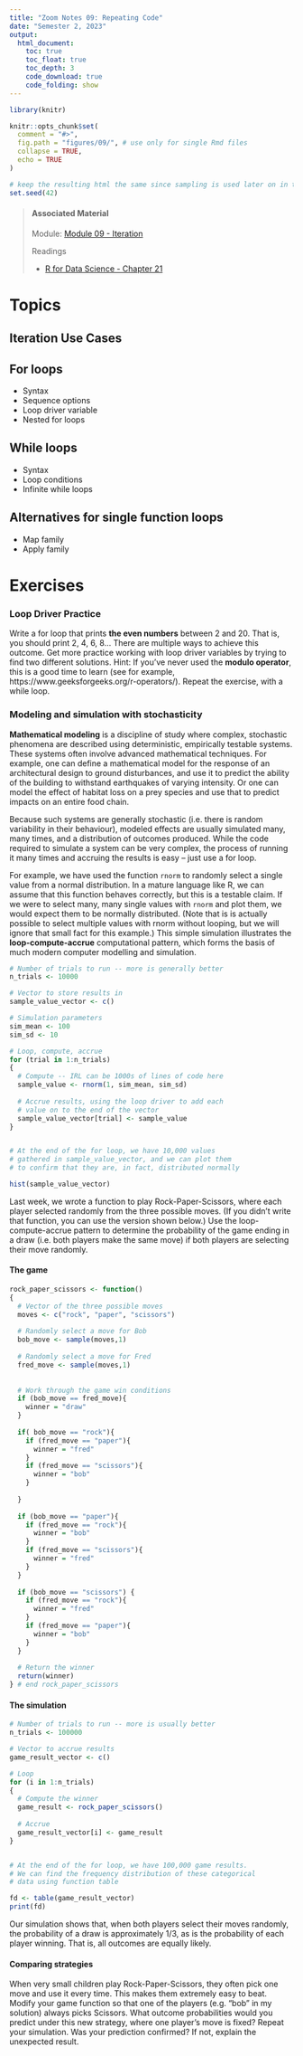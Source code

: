 ```yaml
---
title: "Zoom Notes 09: Repeating Code"
date: "Semester 2, 2023"
output:
  html_document:
    toc: true
    toc_float: true
    toc_depth: 3
    code_download: true
    code_folding: show
---
```


```r
library(knitr)

knitr::opts_chunk$set(
  comment = "#>",
  fig.path = "figures/09/", # use only for single Rmd files
  collapse = TRUE,
  echo = TRUE
)

# keep the resulting html the same since sampling is used later on in the lesson
set.seed(42)
```


> #### Associated Material
>
> Module: [Module 09 - Iteration](09-iterate.html)
>
> Readings
>
> - [R for Data Science - Chapter 21](https://r4ds.had.co.nz/iteration.html)


# Topics

## Iteration Use Cases

## For loops

-  Syntax
-  Sequence options
-  Loop driver variable
-  Nested for loops

## While loops

-  Syntax
-  Loop conditions
-  Infinite while loops

## Alternatives for single function loops

-  Map family
-  Apply family

# Exercises

### Loop Driver Practice

Write a for loop that prints **the even numbers** between 2 and 20. That is, you should print 2, 4, 6, 8... There are multiple ways to achieve this outcome. Get more practice working with loop driver variables by trying to find two different solutions. Hint: If you've never used the **modulo operator**, this is a good time to learn (see for example, https://www.geeksforgeeks.org/r-operators/). Repeat the exercise, with a while loop.


### Modeling and simulation with stochasticity

**Mathematical modeling** is a discipline of study where complex, stochastic phenomena are described using deterministic, empirically testable systems. These systems often involve advanced mathematical techniques. For example, one can define a mathematical model for the response of an architectural design to ground disturbances, and use it to predict the ability of the building to withstand earthquakes of varying intensity. Or one can model the effect of habitat loss on a prey species and use that to predict impacts on an entire food chain.

Because such systems are generally stochastic (i.e. there is random variability in their behaviour), modeled effects are usually simulated many, many times, and a distribution of outcomes produced. While the code required to simulate a system can be very complex, the process of running it many times and accruing the results is easy -- just use a for loop.

For example, we have used the function `rnorm` to randomly select a single value from a normal distribution. In a mature language like R, we can assume that this function behaves correctly, but this is a testable claim. If we were to select many, many single values with `rnorm` and plot them, we would expect them to be normally distributed. (Note that is is actually possible to select multiple values with rnorm without looping, but we will ignore that small fact for this example.) This simple simulation illustrates the **loop-compute-accrue** computational pattern, which forms the basis of much modern computer modelling and simulation.

```r
# Number of trials to run -- more is generally better
n_trials <- 10000

# Vector to store results in
sample_value_vector <- c()

# Simulation parameters
sim_mean <- 100
sim_sd <- 10

# Loop, compute, accrue
for (trial in 1:n_trials)
{
  # Compute -- IRL can be 1000s of lines of code here
  sample_value <- rnorm(1, sim_mean, sim_sd)
  
  # Accrue results, using the loop driver to add each
  # value on to the end of the vector
  sample_value_vector[trial] <- sample_value
}


# At the end of the for loop, we have 10,000 values
# gathered in sample_value_vector, and we can plot them
# to confirm that they are, in fact, distributed normally

hist(sample_value_vector)
```

Last week, we wrote a function to play Rock-Paper-Scissors, where each player selected randomly from the three possible moves. (If you didn't write that function, you can use the version shown below.) Use the loop-compute-accrue pattern to determine the probability of the game ending in a draw (i.e. both players make the same move) if both players are selecting their move randomly.


#### The game
```r
rock_paper_scissors <- function()
{
  # Vector of the three possible moves
  moves <- c("rock", "paper", "scissors")
  
  # Randomly select a move for Bob
  bob_move <- sample(moves,1)
  
  # Randomly select a move for Fred
  fred_move <- sample(moves,1)
  
  
  # Work through the game win conditions
  if (bob_move == fred_move){
    winner = "draw"
  }
  
  if( bob_move == "rock"){
    if (fred_move == "paper"){
      winner = "fred"
    }
    if (fred_move == "scissors"){
      winner = "bob"
    }
      
  }
  
  if (bob_move == "paper"){
    if (fred_move == "rock"){
      winner = "bob"
    }
    if (fred_move == "scissors"){
      winner = "fred"
    }
  }
  
  if (bob_move == "scissors") {
    if (fred_move == "rock"){
      winner = "fred"
    }
    if (fred_move == "paper"){
      winner = "bob"
    }
  }
  
  # Return the winner
  return(winner)
} # end rock_paper_scissors

```


#### The simulation
```r
# Number of trials to run -- more is usually better
n_trials <- 100000

# Vector to accrue results
game_result_vector <- c()

# Loop
for (i in 1:n_trials)
{
  # Compute the winner
  game_result <- rock_paper_scissors()
  
  # Accrue
  game_result_vector[i] <- game_result
}


# At the end of the for loop, we have 100,000 game results.
# We can find the frequency distribution of these categorical
# data using function table

fd <- table(game_result_vector)
print(fd)


```

Our simulation shows that, when both players select their moves randomly, the probability of a draw is approximately 1/3, as is the probability of each player winning. That is, all outcomes are equally likely.


#### Comparing strategies

When very small children play Rock-Paper-Scissors, they often pick one move and use it every time. This makes them extremely easy to beat. Modify your game function so that one of the players (e.g. "bob" in my solution) always picks Scissors. What outcome probabilities would you predict under this new strategy, where one player's move is fixed? Repeat your simulation. Was your prediction confirmed? If not, explain the unexpected result. 




















